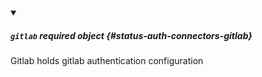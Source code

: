 


<details className="config-field" data-expandable="true" open>
<summary>

##### `gitlab` <span className="config-field-required" data-required="false">required</span> <span className="config-field-type">object</span> <span className="config-field-default"></span> <span className="config-field-enum"></span> {#status-auth-connectors-gitlab}

Gitlab holds gitlab authentication configuration

</summary>

<PartialGitlabreference />


</details>
